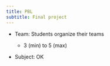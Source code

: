 ```yaml
---
title: PBL
subtitle: Final project
---
```



-   Team: Students organize their teams

    -   3 (min) to 5 (max) 

-   Subject: OK 